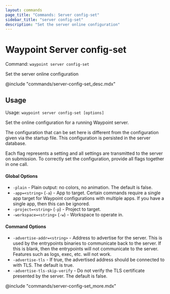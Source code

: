 ```yaml
---
layout: commands
page_title: "Commands: Server config-set"
sidebar_title: "server config-set"
description: "Set the server online configuration"
---
```


# Waypoint Server config-set

Command: `waypoint server config-set`

Set the server online configuration

@include "commands/server-config-set_desc.mdx"

## Usage

Usage: `waypoint server config-set [options]`


  Set the online configuration for a running Waypoint server.

  The configuration that can be set here is different from the configuration
  given via the startup file. This configuration is persisted in the server
  database.

  Each flag represents a setting and all settings are transmitted to the server
  on submission. To correctly set the configuration, provide all flags
  together in one call.

#### Global Options

- `-plain` - Plain output: no colors, no animation. The default is false.
- `-app=<string>` (`-a`) - App to target. Certain commands require a single app target for Waypoint configurations with multiple apps. If you have a single app, then this can be ignored.
- `-project=<string>` (`-p`) - Project to target.
- `-workspace=<string>` (`-w`) - Workspace to operate in.

#### Command Options

- `-advertise-addr=<string>` - Address to advertise for the server. This is used by the entrypoints
binaries to communicate back to the server. If this is blank, then
the entrypoints will not communicate to the server. Features such as
logs, exec, etc. will not work.
- `-advertise-tls` - If true, the advertised address should be connected to with TLS. The default is true.
- `-advertise-tls-skip-verify` - Do not verify the TLS certificate presented by the server. The default is false.

@include "commands/server-config-set_more.mdx"
